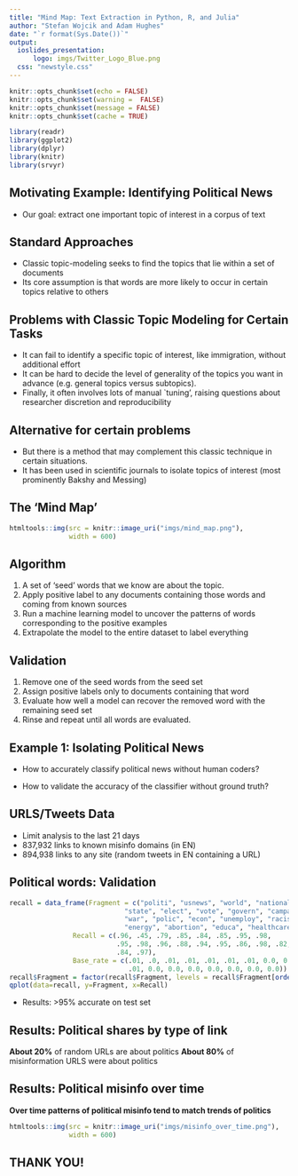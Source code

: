 ```yaml
---
title: "Mind Map: Text Extraction in Python, R, and Julia"
author: "Stefan Wojcik and Adam Hughes"
date: "`r format(Sys.Date())`"
output: 
  ioslides_presentation:
      logo: imgs/Twitter_Logo_Blue.png
  css: "newstyle.css"
---
```


```r
knitr::opts_chunk$set(echo = FALSE)
knitr::opts_chunk$set(warning =  FALSE)
knitr::opts_chunk$set(message = FALSE)
knitr::opts_chunk$set(cache = TRUE)

library(readr)
library(ggplot2)
library(dplyr)
library(knitr)
library(srvyr)
```

## Motivating Example: Identifying Political News

- Our goal: extract one important topic of interest in a corpus of text


## Standard Approaches
 - Classic topic-modeling seeks to find the topics that lie within a set of documents
 - Its core assumption is that words are more likely to occur in certain topics relative to others

## Problems with Classic Topic Modeling for Certain Tasks

- It can fail to identify a specific topic of interest, like immigration, without additional effort
- It can be hard to decide the level of generality of the topics you want in advance (e.g. general topics versus subtopics). 
- Finally, it often involves lots of manual `tuning’, raising questions about researcher discretion and reproducibility

## Alternative for certain problems

- But there is a method that may complement this classic technique in certain situations. 
- It has been used in scientific journals to isolate topics of interest (most prominently Bakshy and Messing)

## The 'Mind Map'
```r
htmltools::img(src = knitr::image_uri("imgs/mind_map.png"), 
               width = 600)
```


## Algorithm

1. A set of ‘seed’ words that we know are about the topic. 
2. Apply positive label to any documents containing those words and coming from known sources
3. Run a machine learning model to uncover the patterns of words corresponding to the positive examples
4. Extrapolate the model to the entire dataset to label everything

## Validation

1. Remove one of the seed words from the seed set
2. Assign positive labels only to documents containing that word 
3. Evaluate how well a model can recover the removed word with the remaining seed set
4. Rinse and repeat until all words are evaluated. 

## Example 1: Isolating Political News
- How to accurately classify political news without human coders?

- How to validate the accuracy of the classifier without ground truth?


## URLS/Tweets Data

- Limit analysis to the last 21 days
- 837,932 links to known misinfo domains (in EN)
- 894,938 links to any site (random tweets in EN containing a URL)


## Political words: Validation
```r
recall = data_frame(Fragment = c("politi", "usnews", "world", "national", 
                             "state", "elect", "vote", "govern", "campaign", 
                             "war", "polic", "econ", "unemploy", "racis", 
                             "energy", "abortion", "educa", "healthcare", "immigration"), 
                Recall = c(.96, .45, .79, .85, .84, .85, .95, .98, 
                           .95, .98, .96, .88, .94, .95, .86, .98, .82, 
                           .84, .97), 
                Base_rate = c(.01, .0, .01, .01, .01, .01, .01, 0.0, 0.0, 0.0, 0.0, 
                              .01, 0.0, 0.0, 0.0, 0.0, 0.0, 0.0, 0.0))
recall$Fragment = factor(recall$Fragment, levels = recall$Fragment[order(recall$Recall)])
qplot(data=recall, y=Fragment, x=Recall)
```
- Results: >95% accurate on test set

## Results: Political shares by type of link
**About 20%** of random URLs are about politics
**About 80%** of misinformation URLS were about politics

## Results: Political misinfo over time
**Over time patterns of political misinfo tend to match trends of politics**
```r
htmltools::img(src = knitr::image_uri("imgs/misinfo_over_time.png"), 
               width = 600)
```


## THANK YOU!

